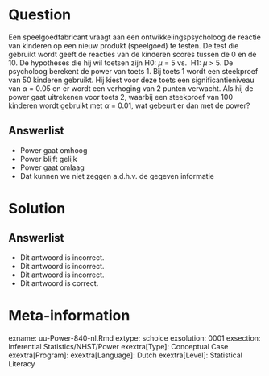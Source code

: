 Question
========
  
Een speelgoedfabricant vraagt aan een ontwikkelingspsycholoog de reactie van kinderen op een nieuw produkt (speelgoed) te testen. De test die gebruikt wordt geeft de reacties van de kinderen scores tussen de 0 en de 10. De hypotheses die hij wil toetsen zijn H0: $\mu$ = 5 vs. 
H1: $\mu$ > 5. De psycholoog berekent de power van toets 1. Bij toets 1 wordt een steekproef van 50 kinderen gebruikt. Hij kiest voor deze toets een significantieniveau van $\alpha$ = 0.05 en er wordt een verhoging van 2 punten verwacht. Als hij de power gaat uitrekenen voor toets 2, waarbij een steekproef van 100 kinderen wordt gebruikt met $\alpha$ = 0.01, wat gebeurt er dan met de power?

  
Answerlist
----------
* Power gaat omhoog
* Power blijft gelijk
* Power gaat omlaag
* Dat kunnen we niet zeggen a.d.h.v. de gegeven informatie 

Solution
========

Answerlist
----------
* Dit antwoord is incorrect.
* Dit antwoord is incorrect.
* Dit antwoord is incorrect.
* Dit antwoord is correct.

Meta-information
================
exname: uu-Power-840-nl.Rmd
extype: schoice
exsolution: 0001 
exsection: Inferential Statistics/NHST/Power
exextra[Type]: Conceptual Case
exextra[Program]: 
exextra[Language]: Dutch
exextra[Level]: Statistical Literacy